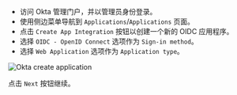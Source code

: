 - 访问 Okta 管理门户，并以管理员身份登录。
- 使用侧边菜单导航到 `Applications`/`Applications` 页面。
- 点击 `Create App Integration` 按钮以创建一个新的 OIDC 应用程序。
- 选择 `OIDC - OpenID Connect` 选项作为 `Sign-in method`。
- 选择 `Web Application` 选项作为 `Application type`。

<img src="/img/assets/okta_create_application.webp" alt="Okta create application" />

点击 `Next` 按钮继续。
